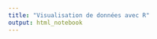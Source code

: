 ```yaml
---
title: "Visualisation de données avec R"
output: html_notebook
---
```


<!--

# partis-pris:
# > ce qu nous ne faisons pas dans ce cours
# >> designer des infographies "graphiques" ; ici. nous essayons de minimiser le parasitage de l'information 
# >> pas de visualisation de réseaux (très complexe, et pas encore assez bien défriché)

# Soyons fous! — ou 1000 sujets de visualisation de donnée à traiter

# > choix des couleurs
# >> impression
# >> daltonisme
# >> données catégorielles vs. catégories et sous-catégories vs. continues vs. divergentes
# >> couleur et discrétisation des classes

# > Trifeca check-up
# >> Données
# >> Problématique
# >> Choix des visuels

# > histoire de la visualisation
# >> Meynard
# >> Tufte
# >> Cleveland

# > cartes et projections
# > choix des figurés (+ mieux que x par exemple)
# > choix des différentes formes
# > comment gérer la densité? points (transvs densité (bins, hexagonal bins, lignes de niveau, etc.)
# > lignes, barres ou points?
# > carte ou cartogramme?
# > ratio encre / information (less is more)
# > pourcentages (+900%) vs. x 10
# > quand animer les données ?
# > pour quelles raisons "habiller" les données? (i.e., quand s'autoriser un haut ration / encre-information) ? (ex: lignes blanches légères pour facilier la lecture)
# > pourquoi pas de camembert?
# > pourquoi pas de radar-chart?
# > redondance de l'information (couleur ET longueur ; position ET taille)
# > annoter pour faire vivre l'information!
# > couper les axes ?
# > reverse data encoder
# > utiliser des graphiques non conventionnels *avec la plus grande prudence* (ex: axes inversés pour les morts)
# > préciser la source, les éventuels traitements, etc.
# > traitement des donnés atypiques (conserver? échelle logarythmique? etc.)
# > toujours commencer par les données non agrégées, et agréger juste ce qu'il faut pour la lisibilié
# > graphiques statistiques

# objectifs

# thématiques

# 5 graphiques à critiquer

# > un graphique où les données sont complètement fausses
# > un graphique où les axes sont coupés à mauvais escient
# > un graphique où la hauteur (et non l'aire) des figurés représente les données
# https://www.arte.tv/fr/videos/082241-013-A/le-dessous-des-cartes
# > un graphiques avec de trop nombreux figurés (grouper et/ou passer à des densités)

# sources:
# https://www.huffingtonpost.com/raviparikh/lie-with-data-visualization_b_5169715.html

-->